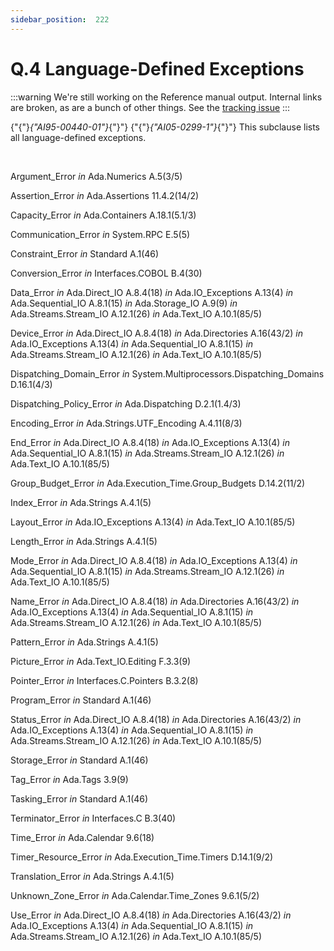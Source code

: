 ---
sidebar_position:  222
---

# Q.4 Language-Defined Exceptions

:::warning
We're still working on the Reference manual output.  Internal links are broken,
as are a bunch of other things.
See the [tracking issue](https://github.com/ada-lang-io/ada-lang-io/issues/20)
:::


<p>{"{"}<em>{"AI95-00440-01"}</em>{"}"} {"{"}<em>{"AI05-0299-1"}</em>{"}"} This subclause lists all language-defined exceptions. <br /></p>

<p> <br /></p>

<p>Argument_Error   <em>in</em> Ada.Numerics   A.5(3/5)<br /></p>

<p>Assertion_Error   <em>in</em> Ada.Assertions   11.4.2(14/2)<br /></p>

<p>Capacity_Error   <em>in</em> Ada.Containers   A.18.1(5.1/3)<br /></p>

<p>Communication_Error   <em>in</em> System.RPC   E.5(5)<br /></p>

<p>Constraint_Error   <em>in</em> Standard   A.1(46)<br /></p>

<p>Conversion_Error   <em>in</em> Interfaces.COBOL   B.4(30)<br /></p>

<p>Data_Error   <em>in</em> Ada.Direct_IO   A.8.4(18)   <em>in</em> Ada.IO_Exceptions   A.13(4)   <em>in</em> Ada.Sequential_IO   A.8.1(15)   <em>in</em> Ada.Storage_IO   A.9(9)   <em>in</em> Ada.Streams.Stream_IO   A.12.1(26)   <em>in</em> Ada.Text_IO   A.10.1(85/5)<br /></p>

<p>Device_Error   <em>in</em> Ada.Direct_IO   A.8.4(18)   <em>in</em> Ada.Directories   A.16(43/2)   <em>in</em> Ada.IO_Exceptions   A.13(4)   <em>in</em> Ada.Sequential_IO   A.8.1(15)   <em>in</em> Ada.Streams.Stream_IO   A.12.1(26)   <em>in</em> Ada.Text_IO   A.10.1(85/5)<br /></p>

<p>Dispatching_Domain_Error   <em>in</em> System.Multiprocessors.Dispatching_Domains   D.16.1(4/3)<br /></p>

<p>Dispatching_Policy_Error   <em>in</em> Ada.Dispatching   D.2.1(1.4/3)<br /></p>

<p>Encoding_Error   <em>in</em> Ada.Strings.UTF_Encoding   A.4.11(8/3)<br /></p>

<p>End_Error   <em>in</em> Ada.Direct_IO   A.8.4(18)   <em>in</em> Ada.IO_Exceptions   A.13(4)   <em>in</em> Ada.Sequential_IO   A.8.1(15)   <em>in</em> Ada.Streams.Stream_IO   A.12.1(26)   <em>in</em> Ada.Text_IO   A.10.1(85/5)<br /></p>

<p>Group_Budget_Error   <em>in</em> Ada.Execution_Time.Group_Budgets   D.14.2(11/2)<br /></p>

<p>Index_Error   <em>in</em> Ada.Strings   A.4.1(5)<br /></p>

<p>Layout_Error   <em>in</em> Ada.IO_Exceptions   A.13(4)   <em>in</em> Ada.Text_IO   A.10.1(85/5)<br /></p>

<p>Length_Error   <em>in</em> Ada.Strings   A.4.1(5)<br /></p>

<p>Mode_Error   <em>in</em> Ada.Direct_IO   A.8.4(18)   <em>in</em> Ada.IO_Exceptions   A.13(4)   <em>in</em> Ada.Sequential_IO   A.8.1(15)   <em>in</em> Ada.Streams.Stream_IO   A.12.1(26)   <em>in</em> Ada.Text_IO   A.10.1(85/5)<br /></p>

<p>Name_Error   <em>in</em> Ada.Direct_IO   A.8.4(18)   <em>in</em> Ada.Directories   A.16(43/2)   <em>in</em> Ada.IO_Exceptions   A.13(4)   <em>in</em> Ada.Sequential_IO   A.8.1(15)   <em>in</em> Ada.Streams.Stream_IO   A.12.1(26)   <em>in</em> Ada.Text_IO   A.10.1(85/5)<br /></p>

<p>Pattern_Error   <em>in</em> Ada.Strings   A.4.1(5)<br /></p>

<p>Picture_Error   <em>in</em> Ada.Text_IO.Editing   F.3.3(9)<br /></p>

<p>Pointer_Error   <em>in</em> Interfaces.C.Pointers   B.3.2(8)<br /></p>

<p>Program_Error   <em>in</em> Standard   A.1(46)<br /></p>

<p>Status_Error   <em>in</em> Ada.Direct_IO   A.8.4(18)   <em>in</em> Ada.Directories   A.16(43/2)   <em>in</em> Ada.IO_Exceptions   A.13(4)   <em>in</em> Ada.Sequential_IO   A.8.1(15)   <em>in</em> Ada.Streams.Stream_IO   A.12.1(26)   <em>in</em> Ada.Text_IO   A.10.1(85/5)<br /></p>

<p>Storage_Error   <em>in</em> Standard   A.1(46)<br /></p>

<p>Tag_Error   <em>in</em> Ada.Tags   3.9(9)<br /></p>

<p>Tasking_Error   <em>in</em> Standard   A.1(46)<br /></p>

<p>Terminator_Error   <em>in</em> Interfaces.C   B.3(40)<br /></p>

<p>Time_Error   <em>in</em> Ada.Calendar   9.6(18)<br /></p>

<p>Timer_Resource_Error   <em>in</em> Ada.Execution_Time.Timers   D.14.1(9/2)<br /></p>

<p>Translation_Error   <em>in</em> Ada.Strings   A.4.1(5)<br /></p>

<p>Unknown_Zone_Error   <em>in</em> Ada.Calendar.Time_Zones   9.6.1(5/2)<br /></p>

<p>Use_Error   <em>in</em> Ada.Direct_IO   A.8.4(18)   <em>in</em> Ada.Directories   A.16(43/2)   <em>in</em> Ada.IO_Exceptions   A.13(4)   <em>in</em> Ada.Sequential_IO   A.8.1(15)   <em>in</em> Ada.Streams.Stream_IO   A.12.1(26)   <em>in</em> Ada.Text_IO   A.10.1(85/5)<br /></p>

